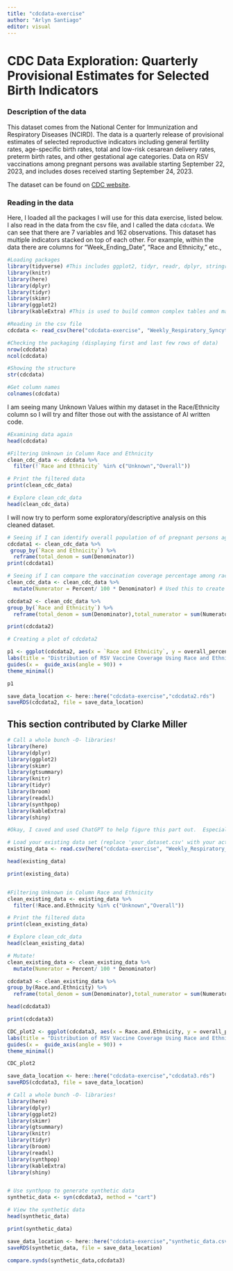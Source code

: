 ---
title: "cdcdata-exercise"
author: "Arlyn Santiago"
editor: visual
---

# CDC Data Exploration: Quarterly Provisional Estimates for Selected Birth Indicators

### Description of the data

This dataset comes from the National Center for Immunization and Respiratory Diseases (NCIRD). The data is a quarterly release of provisional estimates of selected reproductive indicators including general fertility rates, age-specific birth rates, total and low-risk cesarean delivery rates, preterm birth rates, and other gestational age categories. Data on RSV vaccinations among pregnant persons was available starting September 22, 2023, and includes doses received starting September 24, 2023.

The dataset can be found on [CDC website](https://data.cdc.gov/Pregnancy-Vaccination/Weekly-Respiratory-Syncytial-Virus-RSV-Vaccination/g4jn-64pd/about_data.).

### Reading in the data

Here, I loaded all the packages I will use for this data exercise, listed below. I also read in the data from the csv file, and I called the data `cdcdata`. We can see that there are 7 variables and 162 observations. This dataset has multiple indicators stacked on top of each other. For example, within the data there are columns for "Week_Ending_Date", "Race and Ethnicity," etc.,

```{r}
#Loading packages
library(tidyverse) #This includes ggplot2, tidyr, readr, dplyr, stringr, purr, forcats
library(knitr)
library(here)
library(dplyr)
library(tidyr)
library(skimr)
library(ggplot2)
library(kableExtra) #This is used to build common complex tables and manipulate table styles. 

#Reading in the csv file
cdcdata <- read_csv(here("cdcdata-exercise", "Weekly_Respiratory_Syncytial_Virus__RSV__Vaccination_Coverage_among_Pregnant_Persons_by_Race_and_Ethnicity_20240207.csv"))

#Checking the packaging (displaying first and last few rows of data)
nrow(cdcdata)
ncol(cdcdata)

#Showing the structure
str(cdcdata)

#Get column names
colnames(cdcdata)
```

I am seeing many Unknown Values within my dataset in the Race/Ethnicity column so I will try and filter those out with the assistance of AI written code.

```{r}
#Examining data again 
head(cdcdata)

#Filtering Unknown in Column Race and Ethnicity
clean_cdc_data <- cdcdata %>%
  filter(!`Race and Ethnicity` %in% c("Unknown","Overall"))

# Print the filtered data
print(clean_cdc_data)

# Explore clean_cdc_data
head(clean_cdc_data)

```

I will now try to perform some exploratory/descriptive analysis on this cleaned dataset.

```{r}
# Seeing if I can identify overall population of of pregnant persons aged 18-49 years
cdcdata1 <- clean_cdc_data %>%
 group_by(`Race and Ethnicity`) %>%
  reframe(total_denom = sum(Denominator))
print(cdcdata1)

```

```{r}
# Seeing if I can compare the vaccination coverage percentage among races
clean_cdc_data <- clean_cdc_data %>%
  mutate(Numerator = Percent/ 100 * Denominator) # Used this to create a new variable with just the numerator to calculate overall proportion

cdcdata2 <- clean_cdc_data %>%
group_by(`Race and Ethnicity`) %>%
  reframe(total_denom = sum(Denominator),total_numerator = sum(Numerator), overall_percent= total_numerator/total_denom * 100)

print(cdcdata2)
```

```{r}
# Creating a plot of cdcdata2

p1 <- ggplot(cdcdata2, aes(x = `Race and Ethnicity`, y = overall_percent)) + geom_bar(stat = "identity", position = "dodge") +
labs(title = "Distribution of RSV Vaccine Coverage Using Race and Ethnicity", x = "Race and Ethnicity", y = "Percent Vaccinated") +  
guides(x =  guide_axis(angle = 90)) +
theme_minimal()    

p1

save_data_location <- here::here("cdcdata-exercise","cdcdata2.rds")
saveRDS(cdcdata2, file = save_data_location)


```

## This section contributed by Clarke Miller

```{r}

# Call a whole bunch -O- libraries! 
library(here) 
library(dplyr) 
library(ggplot2) 
library(skimr) 
library(gtsummary) 
library(knitr) 
library(tidyr) 
library(broom) 
library(readxl)
library(synthpop)
library(kableExtra)
library(shiny)

#Okay, I caved and used ChatGPT to help figure this part out.  Especially the sythpop stuff. Blah.

# Load your existing data set (replace 'your_dataset.csv' with your actual file path)
existing_data <- read.csv(here("cdcdata-exercise", "Weekly_Respiratory_Syncytial_Virus__RSV__Vaccination_Coverage_among_Pregnant_Persons_by_Race_and_Ethnicity_20240207.csv"))

head(existing_data)

print(existing_data)


#Filtering Unknown in Column Race and Ethnicity
clean_existing_data <- existing_data %>%
  filter(!Race.and.Ethnicity %in% c("Unknown","Overall"))

# Print the filtered data
print(clean_existing_data)

# Explore clean_cdc_data
head(clean_existing_data)

# Mutate!
clean_existing_data <- clean_existing_data %>%
  mutate(Numerator = Percent/ 100 * Denominator) 

cdcdata3 <- clean_existing_data %>%
group_by(Race.and.Ethnicity) %>%
  reframe(total_denom = sum(Denominator),total_numerator = sum(Numerator), overall_percent= total_numerator/total_denom * 100)

head(cdcdata3)

print(cdcdata3)

CDC_plot2 <- ggplot(cdcdata3, aes(x = Race.and.Ethnicity, y = overall_percent)) + geom_bar(stat = "identity", position = "dodge", color = "red") +
labs(title = "Distribution of RSV Vaccine Coverage Using Race and Ethnicity (Original Data)", x = "Race and Ethnicity", y = "Percent Vacinated") +  
guides(x =  guide_axis(angle = 90)) +
theme_minimal()    

CDC_plot2

save_data_location <- here::here("cdcdata-exercise","cdcdata3.rds")
saveRDS(cdcdata3, file = save_data_location)

```

```{r}
# Call a whole bunch -O- libraries! 
library(here) 
library(dplyr) 
library(ggplot2) 
library(skimr) 
library(gtsummary) 
library(knitr) 
library(tidyr) 
library(broom) 
library(readxl)
library(synthpop)
library(kableExtra)
library(shiny)


# Use synthpop to generate synthetic data
synthetic_data <- syn(cdcdata3, method = "cart")

# View the synthetic data
head(synthetic_data)

print(synthetic_data)

save_data_location <- here::here("cdcdata-exercise","synthetic_data.csv")
saveRDS(synthetic_data, file = save_data_location)

compare.synds(synthetic_data,cdcdata3)


```


